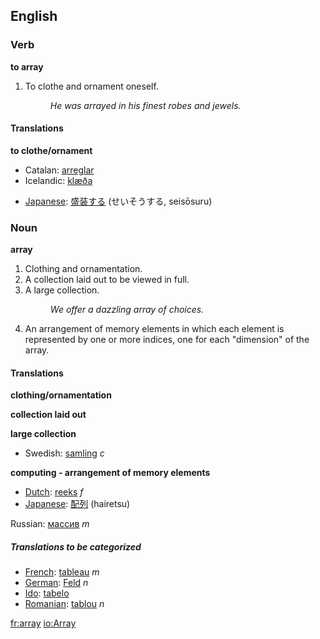 ==English==
===Verb===
'''to array'''

#<!--DefA--> To clothe and ornament oneself.
#: ''He was arrayed in his finest robes and jewels.''

====Translations====
'''to clothe/ornament'''
{{top}}
*Catalan: [[arreglar]]
*Icelandic: [[klæða]]
{{mid}}
*[[Japanese]]: [[盛装する]] (せいそうする, seisōsuru)
{{bottom}}

===Noun===
'''array'''

#<!--DefB--> Clothing and ornamentation.
#<!--DefC--> A collection laid out to be viewed in full.
#<!--DefD--> A large collection.
#: ''We offer a dazzling array of choices.''
#<!--DefE--> {{computing}} An arrangement of memory elements in which each element is represented by one or more indices, one for each "dimension" of the array.

====Translations====
<!--DefB-->'''clothing/ornamentation'''
{{top}}
{{mid}}
{{bottom}}

<!--DefC-->'''collection laid out'''
{{top}}
{{mid}}
{{bottom}}

<!--DefD-->'''large collection'''
{{top}}
{{mid}}
*Swedish: [[samling]] ''c''
{{bottom}}

<!--DefE-->'''computing - arrangement of memory elements'''
{{top}}
*[[Dutch]]: [[reeks]] ''f''
*[[Japanese]]: [[配列]] (hairetsu)
{{mid}}
Russian: [[массив]] ''m''
{{bottom}}

=====Translations to be categorized=====
{{checktrans}}
<!--Remove this section once all of the translations below have been moved into the tables above.-->
*[[French]]: [[tableau]] ''m''
*[[German]]: [[Feld]] ''n''
*[[Ido]]: [[tabelo]]
*[[Romanian]]: [[tablou]] ''n''

[[fr:array]]
[[io:Array]]